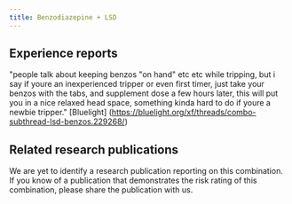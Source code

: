 ---
title: Benzodiazepine + LSD
---

## Experience reports
"people talk about keeping benzos "on hand" etc etc while tripping, but i say if youre an inexperienced tripper or even first timer, just take your benzos with the tabs, and supplement dose a few hours later, this will put you in a nice relaxed head space, something kinda hard to do if youre a newbie tripper." [Bluelight] (https://bluelight.org/xf/threads/combo-subthread-lsd-benzos.229268/)

## Related research publications
We are yet to identify a research publication reporting on this combination. If you know of a publication that demonstrates the risk rating of this combination, please share the publication with us.
